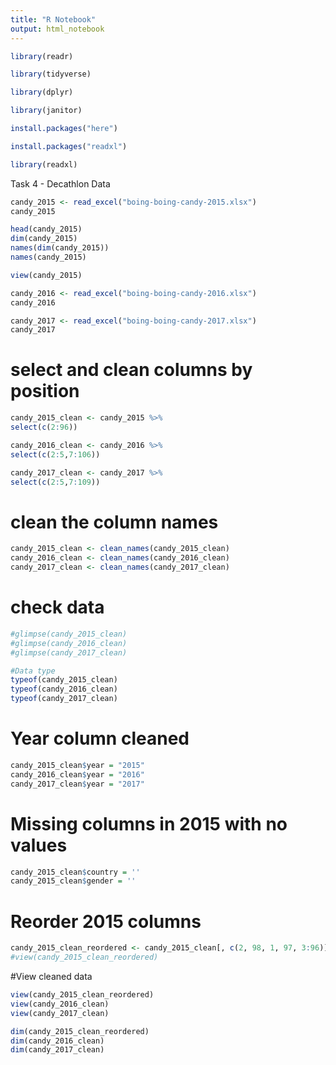 ```yaml
---
title: "R Notebook"
output: html_notebook
---
```


```r
library(readr)
```

```r
library(tidyverse)
```

```r
library(dplyr)
```

```r
library(janitor)
```


```r
install.packages("here")
```

```r
install.packages("readxl")
```

```r
library(readxl)
```


Task 4 - Decathlon Data
```r
candy_2015 <- read_excel("boing-boing-candy-2015.xlsx")
candy_2015

```

```r
head(candy_2015)
dim(candy_2015)
names(dim(candy_2015))
names(candy_2015)
```

```r
view(candy_2015)
```


```r
candy_2016 <- read_excel("boing-boing-candy-2016.xlsx")
candy_2016
```

```r
candy_2017 <- read_excel("boing-boing-candy-2017.xlsx")
candy_2017
```

# select and clean columns by position
```r
candy_2015_clean <- candy_2015 %>%
select(c(2:96))

```

```r
candy_2016_clean <- candy_2016 %>%
select(c(2:5,7:106))
```

```r
candy_2017_clean <- candy_2017 %>%
select(c(2:5,7:109))
```

# clean the column names
```r
candy_2015_clean <- clean_names(candy_2015_clean)
candy_2016_clean <- clean_names(candy_2016_clean)
candy_2017_clean <- clean_names(candy_2017_clean)

```

# check data
```r
#glimpse(candy_2015_clean)
#glimpse(candy_2016_clean)
#glimpse(candy_2017_clean)

#Data type
typeof(candy_2015_clean)
typeof(candy_2016_clean)
typeof(candy_2017_clean)


```

# Year column cleaned
```r
candy_2015_clean$year = "2015"
candy_2016_clean$year = "2016"
candy_2017_clean$year = "2017"

```

# Missing columns in 2015 with no values 
```r
candy_2015_clean$country = ''
candy_2015_clean$gender = ''

```

# Reorder 2015 columns
```r
candy_2015_clean_reordered <- candy_2015_clean[, c(2, 98, 1, 97, 3:96)]
#view(candy_2015_clean_reordered)
```

#View cleaned data
```r
view(candy_2015_clean_reordered)
view(candy_2016_clean)
view(candy_2017_clean)

```


```r
dim(candy_2015_clean_reordered)
dim(candy_2016_clean)
dim(candy_2017_clean)

```




















